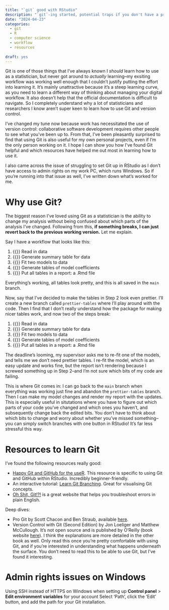 ```yaml
---
title: "`git` good with RStudio"
description: "`git`-ing started, potential traps if you don't have a programming background, resources to help you, and bonus: dealing with limited admin rights in Windows."
date: "2024-04-23"
categories:
  - git
  - R
  - computer science
  - workflow
  - resources
  
draft: yes
---
```


Git is one of those things that I've always known I *should* learn how to use as a statistician, but never got around to *actually* learning--my exsiting workflow was working well enough that I couldn't justify putting the effort into learning it. It's mainly unattractive because it's a steep learning curve, as you need to learn a different way of thinking about managing your digital workflow. It also doesn't help that the official documentation is difficult to navigate. So I completely understand why a lot of statisticians and researchers I know aren't super keen to learn how to use Git and version control.

I've changed my tune now because work has necessitated the use of version control: collaborative software development requires other people to see what you've been up to. From that, I've been pleasantly surprised to find that using Git is also useful for my own personal projects, even if I'm the only person working on it. I hope I can show you how I've found Git helpful and which resources have helped me out most in learning how to use it.

I also came across the issue of struggling to set Git up in RStudio as I don't have access to admin rights on my work PC, which runs Windows. So if you're running into that issue as well, I've written down what's worked for me.

# Why use Git?

The biggest reason I've loved using Git as a statistician is the ability to change my analysis without being confused about which parts of the analysis I've changed. 
Following from this, **if something breaks, I can just revert back to the previous working version.** Let me explain.

Say I have a workflow that looks like this:

1. {{<iconify system-uicons check>}} Read in data
2. {{<iconify system-uicons check>}} Generate summary table for data
3. {{<iconify system-uicons check>}} Fit two models to data
4. {{<iconify system-uicons check>}} Generate tables of model coefficients
5. {{<iconify system-uicons check>}} Put all tables in a report: a .Rmd file

Everything's working, all tables look pretty, and this is all saved in the `main` branch. 

Now, say that I've decided to make the tables in Step 2 look even prettier. I'll create a new branch called `prettier-tables` where I'll play around with the code. Then I find that I don't really understand how the package for making nicer tables work, and now two of the steps break:

1. {{<iconify system-uicons check>}} Read in data
2. {{<iconify system-uicons cross>}} Generate summary table for data
3. {{<iconify system-uicons check>}} Fit two models to data
4. {{<iconify system-uicons check>}} Generate tables of model coefficients
5. {{<iconify system-uicons cross>}} Put all tables in a report: a .Rmd file

The deadline's looming, my supervisor asks me to re-fit one of the models, and tells me we don't need prettier tables. I re-fit the model, which is an easy update and works fine, but the report isn't rendering because I screwed something up in Step 2--and I'm not sure which bits of my code are failing.

This is where Git comes in: I can go back to the `main` branch when everything was working just fine and abandon the `prettier-tables` branch. Then I can make my model changes and render my report with the updates. This is especially useful in situtations where you have to figure out which parts of your code you've changed and which ones you haven't, and subsequently change back the edited bits. You don't have to think about which bits to change and worry about whether you've missed something--you can simply switch branches with one button in RStudio! It's far less stressful this way.

# Resources to learn Git

I've found the following resources really good:

-   [Happy Git and GitHub for the useR](https://happygitwithr.com/). This resource is specific to using Git and GitHub within RStudio. Incredibly beginner-friendly.
-   An interactive tutorial: [Learn Git Branching](https://learngitbranching.js.org/). Great for visualising Git concepts.
-   [Oh Shit, Git!?!](https://ohshitgit.com/) is a great website that helps you troubleshoot errors in plain English.

Deep dives:

- Pro Git by Scott Chacon and Ben Straub, available [here](https://git-scm.com/book/en/v2).
- Version Control with Git (Second Edition) by Jon Loeliger and Matthew McCullough. It's not open source and is published by O'Reilly (book website [here](https://www.oreilly.com/library/view/version-control-with/9781492091189/)). I think the explanations are more detailed in the other book as well. Only read this once you're pretty comfortable with using Git, and if you're interested in understanding what happens underneath the surface. You don't need to read this to be able to use Git, but I've found it interesting.

# Admin rights issues on Windows

Using SSH instead of HTTPS on Windows when setting up **Control panel** \> **Edit environment variables** for your account Select 'Path', click the 'Edit' button, and add the path for your Git installation.
